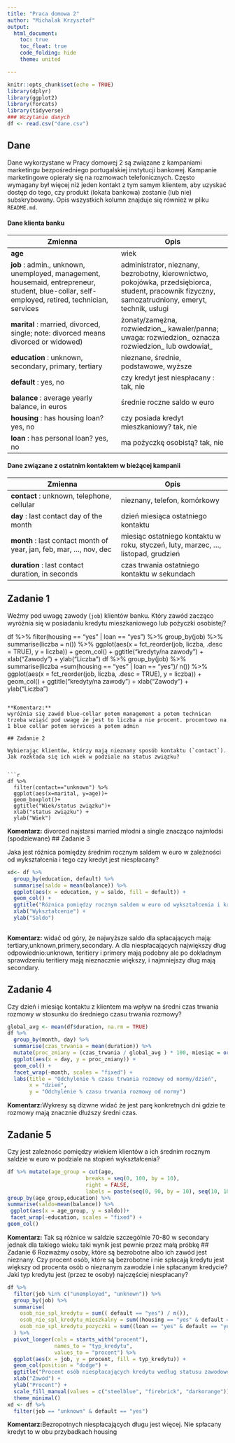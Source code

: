 ---
title: "Praca domowa 2"
author: "Michalak Krzysztof"
output: 
  html_document:
    toc: true
    toc_float: true
    code_folding: hide
    theme: united

---

```{r setup, include=FALSE}
knitr::opts_chunk$set(echo = TRUE)
library(dplyr)
library(ggplot2)
library(forcats)
library(tidyverse)
### Wczytanie danych
df <- read.csv("dane.csv")

```

## Dane 
Dane wykorzystane w Pracy domowej 2 są związane z kampaniami marketingu bezpośredniego portugalskiej instytucji bankowej. Kampanie marketingowe opierały się na rozmowach telefonicznych. Często wymagany był więcej niż jeden kontakt z tym samym klientem, aby uzyskać dostęp do tego, czy produkt (lokata bankowa) zostanie (lub nie) subskrybowany. Opis wszystkich kolumn znajduje się również w pliku `README.md`.

#### Dane klienta banku
|Zmienna|Opis|
|-|-|
| **age**| wiek|
|**job** : admin., unknown, unemployed, management, housemaid, entrepreneur, student, blue-collar, self-employed, retired, technician, services|	administrator, nieznany, bezrobotny, kierownictwo, pokojówka, przedsiębiorca, student, pracownik fizyczny, samozatrudniony, emeryt, technik, usługi|
|**marital** : married, divorced, single; note: divorced means divorced or widowed)|żonaty/zamężna, rozwiedzion_, kawaler/panna; uwaga: rozwiedzion_ oznacza rozwiedzion_ lub owdowiał_|
|**education** : unknown, secondary, primary, tertiary| nieznane, średnie, podstawowe, wyższe|
|**default** : yes, no | czy kredyt jest niespłacany : tak, nie|
|**balance** : average yearly balance, in euros| średnie roczne saldo w euro|
|**housing** : has housing loan? yes, no |czy posiada kredyt mieszkaniowy? tak, nie|
|**loan** : has personal loan? yes, no | ma pożyczkę osobistą? tak, nie|

#### Dane związane z ostatnim kontaktem w bieżącej kampanii
|Zmienna|Opis|
|-|-|
|**contact** : unknown, telephone, cellular| nieznany, telefon, komórkowy|
|**day** : last contact day of the month | dzień miesiąca ostatniego kontaktu|
|**month** : last contact month of year, jan, feb, mar, ..., nov, dec | miesiąc ostatniego kontaktu w roku, styczeń, luty, marzec, ..., listopad, grudzień|
|**duration** : last contact duration, in seconds |czas trwania ostatniego kontaktu w sekundach|


## Zadanie 1

Weźmy pod uwagę zawody (`job`) klientów banku. Który zawód zacząco wyróżnia się w posiadaniu kredytu mieszkaniowego lub pożyczki osobistej?


df %>% 
  filter(housing == "yes" | loan == "yes") %>% 
  group_by(job) %>% 
  summarise(liczba = n()) %>% 
  ggplot(aes(x = fct_reorder(job, liczba, .desc = TRUE), y = liczba)) +
  geom_col() +
  ggtitle("kredyty/na zawody") +
  xlab("Zawody") +
  ylab("Liczba")
  df %>% 
  group_by(job) %>% 
  summarise(liczba =sum(housing == "yes" | loan == "yes")/ n()) %>% 
  ggplot(aes(x = fct_reorder(job, liczba, .desc = TRUE), y = liczba)) +
  geom_col() +
  ggtitle("kredyty/na zawody") +
  xlab("Zawody") +
  ylab("Liczba")
```

**Komentarz:**
wyróżnia się zawód blue-collar potem management a potem technican trzeba wziąść pod uwagę że jest to liczba a nie procent. procentowo na 1 blue collar potem services a potem admin

## Zadanie 2

Wybierając klientów, którzy mają nieznany sposób kontaktu (`contact`). Jak rozkłada się ich wiek w podziale na status związku?


```{r zadanie 2, message=FALSE}

df %>% 
  filter(contact=="unknown") %>% 
  ggplot(aes(x=marital, y=age))+
  geom_boxplot()+
  ggtitle("Wiek/status związku")+
  xlab("status związku") +
  ylab("Wiek")

```

**Komentarz:**
divorced najstarsi married młodni a single znacząco najmłodsi (spodziewane)
## Zadanie 3

Jaka jest różnica pomiędzy średnim rocznym saldem w euro w zależności od wykształcenia i tego czy kredyt jest niespłacany?

```{r zadanie 3, message=FALSE}

xd<- df %>% 
  group_by(education, default) %>% 
  summarise(saldo = mean(balance)) %>% 
  ggplot(aes(x = education, y = saldo, fill = default)) +  
  geom_col() +  
  ggtitle("Różnica pomiędzy rocznym saldem w euro od wykształcenia i kredytu") +
  xlab("Wykształcenie") +
  ylab("Saldo") 
  
```

**Komentarz:**
widać od góry, że najwyższe saldo dla spłacających mają: tertiary,unknown,primery,secondary. A dla niespłacających największy dług odpowiednio:unknown, teritiery i primery mają podobny ale po dokładnym sprawdzeniu teritiery mają nieznacznie większy, i najmniejszy dług mają secondary.

## Zadanie 4

Czy dzień i miesiąc kontaktu z klientem ma wpływ na średni czas trwania rozmowy w stosunku do średniego czasu trwania rozmowy?
```{r zadanie 4, message=FALSE}

global_avg <- mean(df$duration, na.rm = TRUE)
df %>%
  group_by(month, day) %>%
  summarise(czas_trwania = mean(duration)) %>%
  mutate(proc_zmiany = (czas_trwania / global_avg ) * 100, miesiąc = ordered(month, levels = c("jan", "feb", "mar", "apr", "may", "jun", "jul", "aug", "sep", "oct", "nov", "dec"))) %>%
  ggplot(aes(x = day, y = proc_zmiany)) +
  geom_col() +
  facet_wrap(~month, scales = "fixed") +
  labs(title = "Odchylenie % czasu trwania rozmowy od normy/dzień",
       x = "dzień",
       y = "Odchylenie % czasu trwania rozmowy od normy") 

```

**Komentarz:**Wykresy są dizwne widać że jest parę konkretnych dni gdzie te rozmowy mają znacznie dłuższy średni czas.

## Zadanie 5

Czy jest zależnośc pomiędzy wiekiem klientów a ich średnim rocznym saldzie w euro w podziale na stopień wykształcenia?


```{r zadanie 5, message=FALSE}

df %>% mutate(age_group = cut(age, 
                         breaks = seq(0, 100, by = 10), 
                         right = FALSE, 
                         labels = paste(seq(0, 90, by = 10), seq(10, 100, by = 10) - 1, sep = "-"))) %>%
group_by(age_group,education) %>% 
summarise(saldo=mean(balance)) %>% 
 ggplot(aes(x = age_group, y = saldo))+
 facet_wrap(~education, scales = "fixed") +
geom_col()

```

**Komentarz:**
Tak są różnice w saldzie szczególnie 70-80 w secondary jednak dla takiego wieku taki wynik jest pewnie przez małą próbkę
## Zadanie 6
Rozważmy osoby, które są bezrobotne albo ich zawód jest nieznany. Czy procent osób, które są bezrobotne i nie spłacają kredytu jest większy od procenta osób o nieznanym zawodzie i nie spłacanym kredycie? Jaki typ kredytu jest (przez te osoby) najczęściej niespłacany? 

```{r zadanie 6, message=FALSE}

df %>% 
  filter(job %in% c("unemployed", "unknown")) %>% 
  group_by(job) %>% 
  summarise(
    osob_nie_spl_kredytu = sum(( default == "yes") / n()),
    osob_nie_spl_kredytu_mieszkalny = sum((housing == "yes" & default == "yes") / n()),
    osob_nie_spl_kredytu_pozyczki = sum((loan == "yes" & default == "yes") / n())
  ) %>% 
  pivot_longer(cols = starts_with("procent"), 
               names_to = "typ_kredytu", 
               values_to = "procent") %>% 
  ggplot(aes(x = job, y = procent, fill = typ_kredytu)) +
  geom_col(position = "dodge") +
  ggtitle("Procent osób niespłacających kredytu według statusu zawodowego") +
  xlab("Zawód") +
  ylab("Procent") +
  scale_fill_manual(values = c("steelblue", "firebrick", "darkorange")) +
  theme_minimal()
xd <- df %>%
  filter(job == "unknown" & default == "yes")


```

**Komentarz:**Bezropotnych niespłacających długu jest więcej. Nie spłacany kredyt to w obu przybadkach housing